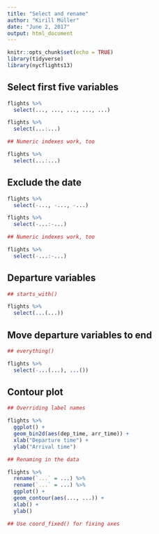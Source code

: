 ```yaml
---
title: "Select and rename"
author: "Kirill Müller"
date: "June 2, 2017"
output: html_document
---
```


```r
knitr::opts_chunk$set(echo = TRUE)
library(tidyverse)
library(nycflights13)
```

## Select first five variables

```r
flights %>%
  select(..., ..., ..., ..., ...)
```

```r
flights %>%
  select(...:...)
```

```r
## Numeric indexes work, too

flights %>%
  select(...:...)
```


## Exclude the date

```r
flights %>%
  select(-..., -..., -...)
```

```r
flights %>%
  select(-...:-...)
```

```r
## Numeric indexes work, too

flights %>%
  select(-...:-...)
```

## Departure variables

```r
## starts_with()

flights %>% 
  select(...(...))
```


## Move departure variables to end

```r
## everything()

flights %>%
  select(-...(...), ...())
```

## Contour plot

```r
## Overriding label names

flights %>% 
  ggplot() +
  geom_bin2d(aes(dep_time, arr_time)) +
  xlab("Departure time") +
  ylab("Arrival time")
```


```r
## Renaming in the data

flights %>% 
  rename(`...` = ...) %>%
  rename(`...` = ...) %>%
  ggplot() +
  geom_contour(aes(..., ...)) +
  xlab() +
  ylab()
```

```r
## Use coord_fixed() for fixing axes
```

